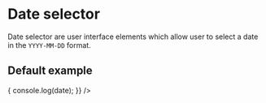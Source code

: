 

<Meta title="JSX/Date selector" component={DateSelector} />

# Date selector

Date selector are user interface elements which allow user to select a date in the `YYYY-MM-DD` format.

## Default example

<Preview>
  <DateSelector
    yearBoundaries={{ min: 1990, max: 2020 }}
    onChange={(date) => {
      console.log(date);
    }}
  />
</Preview>
